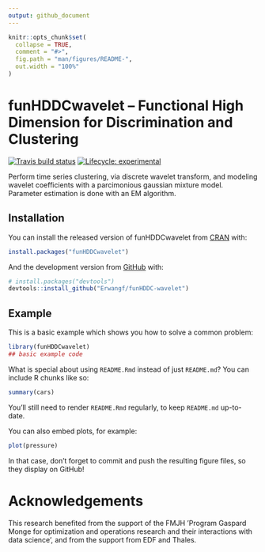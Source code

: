 ```yaml
---
output: github_document
---
```


<!-- README.md is generated from README.Rmd. Please edit that file -->

```r
knitr::opts_chunk$set(
  collapse = TRUE,
  comment = "#>",
  fig.path = "man/figures/README-",
  out.width = "100%"
)
```
# funHDDCwavelet -- Functional High Dimension for Discrimination and Clustering

<!-- badges: start -->
[![Travis build status](https://travis-ci.org/Erwangf/funHDDC-wavelet.svg?branch=master)](https://travis-ci.org/Erwangf/funHDDC-wavelet)
[![Lifecycle: experimental](https://img.shields.io/badge/lifecycle-experimental-orange.svg)](https://www.tidyverse.org/lifecycle/#experimental)
<!-- badges: end -->


Perform time series clustering, via discrete wavelet transform, and modeling
wavelet coefficients with a parcimonious gaussian mixture model. Parameter estimation is done with an EM algorithm.

## Installation

You can install the released version of funHDDCwavelet from [CRAN](https://CRAN.R-project.org) with:

``` r
install.packages("funHDDCwavelet")
```

And the development version from [GitHub](https://github.com/) with:

``` r
# install.packages("devtools")
devtools::install_github("Erwangf/funHDDC-wavelet")
```
## Example

This is a basic example which shows you how to solve a common problem:

```r
library(funHDDCwavelet)
## basic example code
```

What is special about using `README.Rmd` instead of just `README.md`? You can include R chunks like so:

```r
summary(cars)
```

You'll still need to render `README.Rmd` regularly, to keep `README.md` up-to-date.

You can also embed plots, for example:

```r
plot(pressure)
```

In that case, don't forget to commit and push the resulting figure files, so they display on GitHub!


# Acknowledgements
This research benefited from the support of the FMJH ’Program Gaspard Monge for optimization and operations research and their interactions with data science’, and from the support from EDF and Thales.



